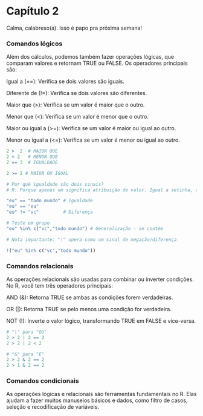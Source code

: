 # Capítulo 2 {.unnumbered}

Calma, calabreso(a). Isso é papo pra próxima semana!

### Comandos lógicos

Além dos cálculos, podemos também fazer operações lógicas, que comparam valores e retornam TRUE ou FALSE. Os operadores principais são:

Igual a (==): Verifica se dois valores são iguais.

Diferente de (!=): Verifica se dois valores são diferentes.

Maior que (>): Verifica se um valor é maior que o outro.

Menor que (<): Verifica se um valor é menor que o outro.

Maior ou igual a (>=): Verifica se um valor é maior ou igual ao outro.

Menor ou igual a (<=): Verifica se um valor é menor ou igual ao outro.

```r
2 >  2  # MAIOR QUE
2 < 2   # MENOR QUE
2 == 3  # IGUALDADE

2 >= 2 # MAIOR OU IGUAL

# Por quê igualdade são dois sinais?
# R: Porque apenas um significa atribuição de valor. Igual a setinha, como vimos.

"eu" == "todo mundo" # Igualdade
"eu" == "eu"
"eu" != "vc"         # Diferença

# Teste em grupo
"eu" %in% c("vc","todo mundo") # Generalização - se contém

# Nota importante: "!" opera como um sinal de negação/diferença

!("eu" %in% c("vc","todo mundo"))
```

### Comandos relacionais

As operações relacionais são usadas para combinar ou inverter condições. No R, você tem três operadores principais:

AND (&): Retorna TRUE se ambas as condições forem verdadeiras.

OR (|): Retorna TRUE se pelo menos uma condição for verdadeira.

NOT (!): Inverte o valor lógico, transformando TRUE em FALSE e vice-versa.


```r
# "|" para "OU"
2 > 2 | 2 == 2
2 > 2 | 2 < 2

# "&" para "E"
2 > 2 & 2 == 2
2 > 1 & 2 == 2
```

### Comandos condicionais

As operações lógicas e relacionais são ferramentas fundamentais no R. Elas ajudam a fazer muitos manuseios básicos e dados, como filtro de casos, seleção e recodificação de variáveis.